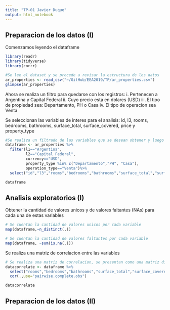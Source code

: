 ```yaml
---
title: "TP-01 Javier Duque"
output: html_notebook
---
```


## Preparacion de los datos (I)

Comenzamos leyendo el dataframe 

```r
library(readr)
library(tidyverse)
library(corrr)

#Se lee el dataset y se procede a revisar la estructura de los datos
ar_properties <- read_csv("~/GitHub/EEA2019/TP/ar_properties.csv")
glimpse(ar_properties)
```

Ahora se realiza un filtro para quedarse con los registros:
i.   Pertenecen a Argentina y Capital Federal
ii.  Cuyo precio esta en dolares (USD)
iii. El tipo de propiedad sea: Departamento, PH o Casa
iv.  El tipo de operacion sea Venta

Se seleccionan las variables de interes para el analisis:
id, l3, rooms, bedrooms, bathrooms, surface_total, surface_covered, price y property_type

```r
#Se realiza un filtrado de las variables que se desean obtener y luego se seleccionan las variables de interes
dataframe <- ar_properties %>% 
  filter(l1=="Argentina", 
         l2=="Capital Federal", 
         currency=="USD", 
         property_type %in% c("Departamento","PH", "Casa"), 
         operation_type=="Venta")%>%
  select("id","l3","rooms","bedrooms","bathrooms","surface_total","surface_covered", "price","property_type")

dataframe
```

## Analisis exploratorios (I)

Obtener la cantidad de valores unicos y de valores faltantes (NAs) para cada una de estas variables
```r
# Se cuentan la cantidad de valores unicos por cada variable
map(dataframe,~n_distinct(.))

```
```r
# Se cuentan la cantidad de valores faltantes por cada variable
map(dataframe, ~sum(is.na(.)))
```

Se realiza una matriz de correlacion entre las variables

```r
# Se realiza una matriz de correlacion, se presentan como una matriz diagonal puesto que el resultado es una matriz simetrica
datacorrelate <- dataframe %>%
  select("rooms","bedrooms","bathrooms","surface_total","surface_covered", "price")%>%
  cor(.,use="pairwise.complete.obs") 

datacorrelate
```

## Preparacion de los datos (II)







